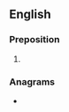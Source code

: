 ==English==

===Preposition===
{{en-prep}}

# {{obsolete spelling of|against|lang=en}}

===Anagrams===
* {{anagrams|en|a=aagnsty|Gaytans}}